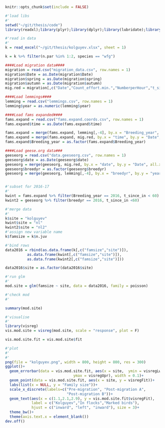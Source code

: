 
```r
knitr::opts_chunk$set(include = FALSE)
```

```r
#'load libs
#'
setwd("~/git/thesis/code")
library(readxl);library(plyr);library(dplyr);library(lubridate);library(ggplot2)

#'read in data
#'
k = read_excel("~/git/thesis/kolguyev.xlsx", sheet = 1)

k = k %>% filter(n.par %in% 1:2, species == "wfg")
```

```r
####Load migration data####
migration = read.csv("migration_data.csv", row.names = 1)
migration$Date = as.Date(migration$Date)
migration$spring = as.Date(migration$spring)
migration$autumn = as.Date(migration$autumn)
mig.red = migration[,c("Date","Count_effort.min.","NumberperHour","t_since_in","t_to_out","durwinter")]

####Load lemmings####
lemming = read.csv("lemmings.csv", row.names = 1)
lemming$year = as.numeric(lemming$year)

####Load fams expanded####
fams.expand = read.csv("fams.expand.coords.csv", row.names = 1)
fams.expand$time = as.Date(fams.expand$time)

fams.expand = merge(fams.expand, lemming[,-4], by.x = "Breeding_year", by.y = "year", all.x = T)
fams.expand = merge(fams.expand, mig.red, by.x = "time", by.y = "Date", all.x = T)
fams.expand$Breeding_year = as.factor(fams.expand$Breeding_year)

####Load geese.org data###
geeseorg = read.csv("data.geeseorg.csv", row.names = 1)
geeseorg$date = as.Date(geeseorg$date)
geeseorg = merge(geeseorg, mig.red, by.x = "date", by.y = "Date", all.x = T)
geeseorg$breedyr = as.factor(geeseorg$breedyr)
geeseorg = merge(geeseorg, lemming[,-4], by.x = "breedyr", by.y = "year", all.x = T)


#'subset for 2016-17
#'
kwint = fams.expand %>% filter(Breeding_year == 2016, t_since_in < 60)
kwint2 = geeseorg %>% filter(breedyr == 2016, t_since_in <60)
```

```r
#'merge data
#'
k$site = "kolguyev"
kwint$site = "nl"
kwint2$site = "nl2"
#'assign new variable name
k$famsize = k$n.juv

#'bind rows
data2016 = rbind(as.data.frame(k[,c("famsize","site")]), 
          as.data.frame(kwint[,c("famsize","site")]),
          as.data.frame(kwint2[,c("famsize","site")]))

data2016$site = as.factor(data2016$site)
```

```r
#'run glm
#'
mod.site = glm(famsize ~ site, data = data2016, family = poisson)

#'check mod
#'

summary(mod.site)

#'visualise
#'
library(visreg)
vis.mod.site = visreg(mod.site, scale = "response", plot = F)

vis.mod.site.fit = vis.mod.site$fit
```

```r
#'plot
#'
#'
png(file = "kolguyev.png", width = 800, height = 800, res = 300)
ggplot()+
  geom_errorbar(data = vis.mod.site.fit, aes(x = site,  ymin = visregLwr,
                               ymax = visregUpr), width = 0.1)+
  geom_point(data = vis.mod.site.fit, aes(x = site, y = visregFit))+
  labs(list(x = NULL, y = "Family size"))+
  scale_x_discrete(labels=c("Pre-migration", "Post-migration A", 
                            "Post-migration B"))+
  geom_text(aes(x = c(1.1,2.1,2.9), y = vis.mod.site.fit$visregFit), 
            label = c("Kolguyev","In flocks","Marked birds"),
            hjust = c("inward", "left", "inward"), size = 3)+
  theme_bw()+
  theme(axis.text.x = element_blank())
dev.off()

```
